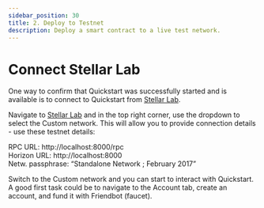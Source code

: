 ```yaml
---
sidebar_position: 30
title: 2. Deploy to Testnet
description: Deploy a smart contract to a live test network.
---
```


# Connect Stellar Lab

One way to confirm that Quickstart was successfully started and is available is to connect to Quickstart from [Stellar Lab](https://lab.stellar.org).

Navigate to [Stellar Lab](https://lab.stellar.org) and in the top right corner, use the dropdown to select the Custom network. This will allow you to provide connection details - use these testnet details:

RPC URL: http://localhost:8000/rpc<br /> 
Horizon URL: http://localhost:8000<br />
Netw. passphrase: “Standalone Network ; February 2017”


 
Switch to the Custom network and you can start to interact with Quickstart. A good first task could be to navigate to the Account tab, create an account, and fund it with Friendbot (faucet).
